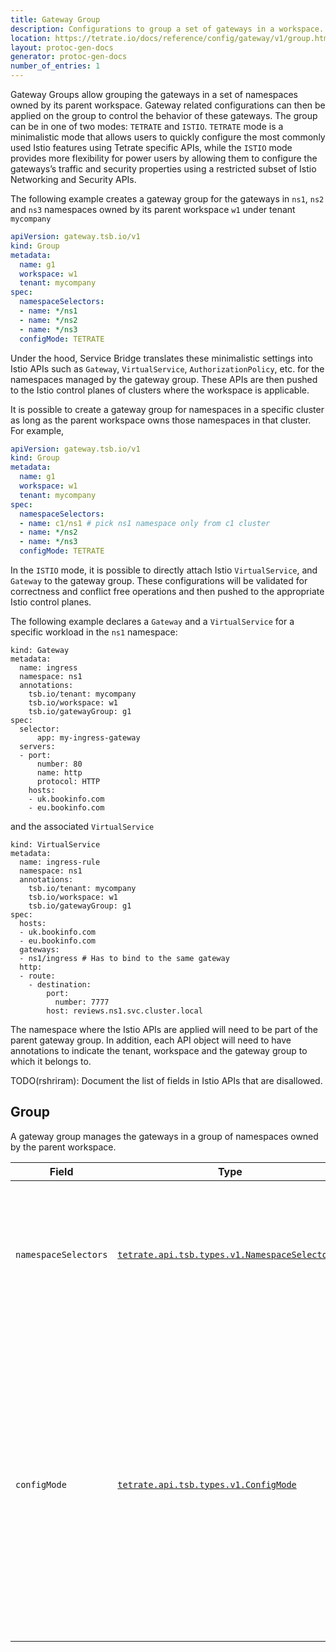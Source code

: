 ```yaml
---
title: Gateway Group
description: Configurations to group a set of gateways in a workspace.
location: https://tetrate.io/docs/reference/config/gateway/v1/group.html
layout: protoc-gen-docs
generator: protoc-gen-docs
number_of_entries: 1
---
```

<p>Gateway Groups allow grouping the gateways in a set of namespaces
owned by its parent workspace. Gateway related configurations can
then be applied on the group to control the behavior of these
gateways. The group can be in one of two modes: <code>TETRATE</code> and
<code>ISTIO</code>. <code>TETRATE</code> mode is a minimalistic mode that allows users to
quickly configure the most commonly used Istio features using
Tetrate specific APIs, while the <code>ISTIO</code> mode provides more
flexibility for power users by allowing them to configure the
gateways&rsquo;s traffic and security properties using a restricted
subset of Istio Networking and Security APIs.</p>

<p>The following example creates a gateway group for the gateways in
<code>ns1</code>, <code>ns2</code> and <code>ns3</code> namespaces owned by its parent workspace
<code>w1</code> under tenant <code>mycompany</code></p>

```yaml
apiVersion: gateway.tsb.io/v1
kind: Group
metadata:
  name: g1
  workspace: w1
  tenant: mycompany
spec:
  namespaceSelectors:
  - name: */ns1
  - name: */ns2
  - name: */ns3
  configMode: TETRATE
```

<p>Under the hood, Service Bridge translates these minimalistic
settings into Istio APIs such as <code>Gateway</code>, <code>VirtualService</code>,
<code>AuthorizationPolicy</code>, etc. for the namespaces managed by the
gateway group. These APIs are then pushed to the Istio control
planes of clusters where the workspace is applicable.</p>

<p>It is possible to create a gateway group for namespaces in a
specific cluster as long as the parent workspace owns those
namespaces in that cluster. For example,</p>

```yaml
apiVersion: gateway.tsb.io/v1
kind: Group
metadata:
  name: g1
  workspace: w1
  tenant: mycompany
spec:
  namespaceSelectors:
  - name: c1/ns1 # pick ns1 namespace only from c1 cluster
  - name: */ns2
  - name: */ns3
  configMode: TETRATE
```

<p>In the <code>ISTIO</code> mode, it is possible to directly attach Istio
<code>VirtualService</code>, and <code>Gateway</code> to the gateway group. These
configurations will be validated for correctness and conflict free
operations and then pushed to the appropriate Istio control planes.</p>

<p>The following example declares a <code>Gateway</code> and a <code>VirtualService</code>
for a specific workload in the <code>ns1</code> namespace:</p>

```yamlapiVersion: networking.istio.io/v1beta1
kind: Gateway
metadata:
  name: ingress
  namespace: ns1
  annotations:
    tsb.io/tenant: mycompany
    tsb.io/workspace: w1
    tsb.io/gatewayGroup: g1
spec:
  selector:
      app: my-ingress-gateway
  servers:
  - port:
      number: 80
      name: http
      protocol: HTTP
    hosts:
    - uk.bookinfo.com
    - eu.bookinfo.com
```

<p>and the associated <code>VirtualService</code></p>

```yamlapiVersion: networking.istio.io/v1beta1
kind: VirtualService
metadata:
  name: ingress-rule
  namespace: ns1
  annotations:
    tsb.io/tenant: mycompany
    tsb.io/workspace: w1
    tsb.io/gatewayGroup: g1
spec:
  hosts:
  - uk.bookinfo.com
  - eu.bookinfo.com
  gateways:
  - ns1/ingress # Has to bind to the same gateway
  http:
  - route:
    - destination:
        port:
          number: 7777
        host: reviews.ns1.svc.cluster.local
```

<p>The namespace where the Istio APIs are applied will need to be part
of the parent gateway group. In addition, each API object will need
to have annotations to indicate the tenant, workspace and the
gateway group to which it belongs to.</p>

<p>TODO(rshriram): Document the list of fields in Istio APIs that are
disallowed.</p>

<h2 id="Group">Group</h2>
<section>
<p>A gateway group manages the gateways in a group of namespaces owned
by the parent workspace.</p>

<table class="message-fields">
<thead>
<tr>
<th>Field</th>
<th>Type</th>
<th>Description</th>
</tr>
</thead>
<tbody>
<tr id="Group-namespace_selectors">
<td><code>namespaceSelectors</code></td>
<td><code><a href="https://tetrate.io/docs/reference/config/types/v1/types.html#NamespaceSelector">tetrate.api.tsb.types.v1.NamespaceSelector[]</a></code></td>
<td>
<p>Set of namespaces owned exclusively by this group. If omitted,
applies to all resources owned by the workspace.</p>

</td>
</tr>
<tr id="Group-config_mode">
<td><code>configMode</code></td>
<td><code><a href="https://tetrate.io/docs/reference/config/types/v1/types.html#ConfigMode">tetrate.api.tsb.types.v1.ConfigMode</a></code></td>
<td>
<p>The Configuration types that will be added to this
group. <code>TETRATE</code> mode indicates that configurations added to this
group will use Tetrate APIs such as <code>IngressGateway</code>. <code>ISTIO</code>
mode indicates that configurations added to this group will use
Istio Networking APIs such as <code>Gateway</code> and <code>VirtualService</code>.</p>

</td>
</tr>
</tbody>
</table>
</section>
